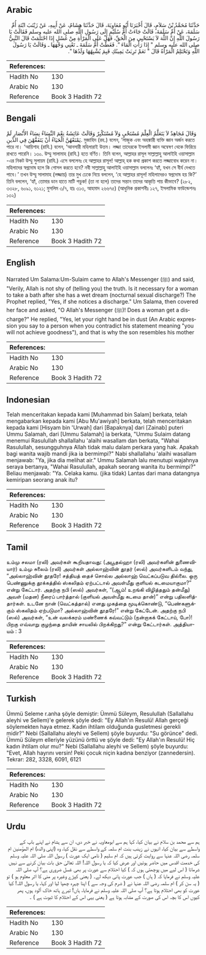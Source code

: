 ## Arabic


<div dir="rtl" lang="ar" style={{fontSize:'larger',backgroundColor:'#f8f9fa',padding:20}}>
حَدَّثَنَا مُحَمَّدُ بْنُ سَلاَمٍ، قَالَ أَخْبَرَنَا أَبُو مُعَاوِيَةَ، قَالَ حَدَّثَنَا هِشَامٌ، عَنْ أَبِيهِ، عَنْ زَيْنَبَ ابْنَةِ أُمِّ سَلَمَةَ، عَنْ أُمِّ سَلَمَةَ، قَالَتْ جَاءَتْ أُمُّ سُلَيْمٍ إِلَى رَسُولِ اللَّهِ صلى الله عليه وسلم فَقَالَتْ يَا رَسُولَ اللَّهِ إِنَّ اللَّهَ لاَ يَسْتَحْيِي مِنَ الْحَقِّ، فَهَلْ عَلَى الْمَرْأَةِ مِنْ غُسْلٍ إِذَا احْتَلَمَتْ قَالَ النَّبِيُّ صلى الله عليه وسلم ‏"‏ إِذَا رَأَتِ الْمَاءَ ‏"‏‏.‏ فَغَطَّتْ أُمُّ سَلَمَةَ ـ تَعْنِي وَجْهَهَا ـ وَقَالَتْ يَا رَسُولَ اللَّهِ وَتَحْتَلِمُ الْمَرْأَةُ قَالَ ‏"‏ نَعَمْ تَرِبَتْ يَمِينُكِ فَبِمَ يُشْبِهُهَا وَلَدُهَا ‏"‏‏.‏
</div>
<div style={{backgroundColor:'#f8f9fa',padding:20, marginBottom: 10}}><table> <thead> <tr> <th>References:</th> <th></th> </tr> </thead> <tbody><tr><td>Hadith No</td><td>130</td></tr><tr><td>Arabic No</td><td>130</td></tr><tr><td>Reference</td><td>Book 3 Hadith 72</td></tr></tbody></table></div>

## Bengali


<div dir="ltr" lang="bn" style={{fontSize:'larger',backgroundColor:'#f8f9fa',padding:20}}>
وَقَالَ مُجَاهِدٌ لاَ يَتَعَلَّمُ الْعِلْمَ مُسْتَحْيٍ وَلاَ مُسْتَكْبِرٌ وَقَالَتْ عَائِشَةُ نِعْمَ النِّسَاءُ نِسَاءُ الأَنْصَارِ لَمْ يَمْنَعْهُنَّ الْحَيَاءُ أَنْ يَتَفَقَّهْنَ فِي الدِّينِ. মুজাহিদ (রহ.) বলেন, ‘লাজুক এবং অহঙ্কারী ব্যক্তি জ্ঞান অর্জন করতে পারে না। ‘আয়িশাহ (রাযি.) বলেন, ‘আনসারী মহিলারাই উত্তম। লজ্জা তাদেরকে ইসলামী জ্ঞান অন্বেষণ থেকে ফিরিয়ে রাখতে পারেনি। ১৩০. উম্মু সালামাহ (রাযি.) হতে বর্ণিত। তিনি বলেন, আল্লাহর রাসূল সাল্লাল্লাহু আলাইহি ওয়াসাল্লাম -এর নিকট উম্মু সুলায়ম (রাযি.) এসে বললেনঃ হে আল্লাহর রাসূল! আল্লাহ্ হক কথা প্রকাশ করতে লজ্জাবোধ করেন না। মহিলাদের স্বপ্নদোষ হলে কি গোসল করতে হবে? নবী সাল্লাল্লাহু আলাইহি ওয়াসাল্লাম বললেনঃ ‘হ্যাঁ, যখন সে বীর্য দেখতে পাবে।’ তখন উম্মু সালামাহ (লজ্জায়) তার মুখ ঢেকে নিয়ে বললেন, ‘হে আল্লাহর রাসূল! মহিলাদেরও স্বপ্নদোষ হয় কি?’ তিনি বললেন, ‘হ্যাঁ, তোমার ডান হাতে মাটি পড়ুক! (তা না হলে) তাদের সন্তান তাদের আকৃতি পায় কীভাবে? (২৮২, ৩৩২৮, ৬০৯১, ৬১২১; মুসলিম ৩/৭, হাঃ ৩১৩, আহমাদ ২৬৬৭৫) (আধুনিক প্রকাশনীঃ ১২৭, ইসলামিক ফাউন্ডেশনঃ ১৩২)
</div>
<div style={{backgroundColor:'#f8f9fa',padding:20, marginBottom: 10}}><table> <thead> <tr> <th>References:</th> <th></th> </tr> </thead> <tbody><tr><td>Hadith No</td><td>130</td></tr><tr><td>Arabic No</td><td>130</td></tr><tr><td>Reference</td><td>Book 3 Hadith 72</td></tr></tbody></table></div>

## English


<div dir="ltr" lang="en" style={{fontSize:'larger',backgroundColor:'#f8f9fa',padding:20}}>
Narrated Um Salama:Um-Sulaim came to Allah's Messenger (ﷺ) and said, "Verily, Allah is not shy of (telling you) the truth. Is it necessary for a woman to take a bath after she has a wet dream (nocturnal sexual discharge?) The Prophet replied, "Yes, if she notices a discharge." Um Salama, then covered her face and asked, "O Allah's Messenger (ﷺ)! Does a woman get a discharge?" He replied, "Yes, let your right hand be in dust (An Arabic expression you say to a person when you contradict his statement meaning "you will not achieve goodness"), and that is why the son resembles his mother
</div>
<div style={{backgroundColor:'#f8f9fa',padding:20, marginBottom: 10}}><table> <thead> <tr> <th>References:</th> <th></th> </tr> </thead> <tbody><tr><td>Hadith No</td><td>130</td></tr><tr><td>Arabic No</td><td>130</td></tr><tr><td>Reference</td><td>Book 3 Hadith 72</td></tr></tbody></table></div>

## Indonesian


<div dir="ltr" lang="id" style={{fontSize:'larger',backgroundColor:'#f8f9fa',padding:20}}>
Telah menceritakan kepada kami [Muhammad bin Salam] berkata, telah mengabarkan kepada kami [Abu Mu'awiyah] berkata, telah menceritakan kepada kami [Hisyam bin 'Urwah] dari [Bapaknya] dari [Zainab] puteri Ummu Salamah, dari [Ummu Salamah] ia berkata, "Ummu Sulaim datang menemui Rasulullah shallallahu 'alaihi wasallam dan berkata, "Wahai Rasulullah, sesungguhnya Allah tidak malu dalam perkara yang hak. Apakah bagi wanita wajib mandi jika ia bermimpi?" Nabi shallallahu 'alaihi wasallam menjawab: "Ya, jika dia melihat air." Ummu Salamah lalu menutupi wajahnya seraya bertanya, "Wahai Rasulullah, apakah seorang wanita itu bermimpi?" Beliau menjawab: "Ya. Celaka kamu. (jika tidak) Lantas dari mana datangnya kemiripan seorang anak itu?
</div>
<div style={{backgroundColor:'#f8f9fa',padding:20, marginBottom: 10}}><table> <thead> <tr> <th>References:</th> <th></th> </tr> </thead> <tbody><tr><td>Hadith No</td><td>130</td></tr><tr><td>Arabic No</td><td>130</td></tr><tr><td>Reference</td><td>Book 3 Hadith 72</td></tr></tbody></table></div>

## Tamil


<div dir="ltr" lang="ta" style={{fontSize:'larger',backgroundColor:'#f8f9fa',padding:20}}>
உம்மு சலமா (ரலி) அவர்கள் கூறியதாவது: (அபூதல்ஹா (ரலி) அவர்களின் துணைவியார்) உம்மு சுலைம் (ரலி) அவர்கள் அல்லாஹ்வின் தூதர் (ஸல்) அவர்களிடம் வந்து, “அல்லாஹ்வின் தூதரே! சத்தியத் தைச் சொல்ல அல்லாஹ் வெட்கப்படுவ தில்லை. ஒரு பெண்ணுக்கு தூக்கத்தில் ஸ்கலிதம் ஏற்பட்டால் அவள்மீது குளியல் கடமையாகுமா?” என்று கேட்டார். அதற்கு நபி (ஸல்) அவர்கள், “(ஆம்! உறங்கி விழித்ததும் தன்மீது) அவள் (மதன) நீரைப் பார்த்தால் (குளியல் அவள்மீது கடமை தான்)” என்று பதிலளித்தார்கள். உடனே நான் (வெட்கத்தால்) எனது முகத்தை மூடிக்கொண்டு, “பெண்களுக்கும் ஸ்கலிதம் ஏற்படுமா? அல்லாஹ்வின் தூதரே!” என்று கேட்டேன். அதற்கு நபி (ஸல்) அவர்கள், “உன் வலக்கரம் மண்ணைக் கவ்வட்டும் (நன்றாகக் கேட்டாய், போ)! பிறகு எவ்வாறு குழந்தை தாயின் சாயலில் பிறக்கிறது?” என்று கேட்டார்கள். அத்தியாயம் : 3
</div>
<div style={{backgroundColor:'#f8f9fa',padding:20, marginBottom: 10}}><table> <thead> <tr> <th>References:</th> <th></th> </tr> </thead> <tbody><tr><td>Hadith No</td><td>130</td></tr><tr><td>Arabic No</td><td>130</td></tr><tr><td>Reference</td><td>Book 3 Hadith 72</td></tr></tbody></table></div>

## Turkish


<div dir="ltr" lang="tr" style={{fontSize:'larger',backgroundColor:'#f8f9fa',padding:20}}>
Ümmü Seleme r.anha şöyle demiştir: Ümmü Süleym, Resulullah (Sallallahu aleyhi ve Sellem)'e gelerek şöyle dedi: "Ey Allah'ın Resulü! Allah gerçeği söylemekten haya etmez. Kadın ihtilam olduğunda gusletmesi gerekli midir?" Nebi (Sallallahu aleyhi ve Sellem) şöyle buyurdu: "Su görünce" dedi. Ümmü Süleym elleriyle yüzünü örttü ve şöyle dedi: "Ey Allah'ın Resulü! Hiç kadın ihtilam olur mu?" Nebi (Sallallahu aleyhi ve Sellem) şöyle buyurdu: "Evet, Allah hayrını versin! Peki çocuk niçin kadına benziyor (zannedersin). Tekrar: 282, 3328, 6091, 6121
</div>
<div style={{backgroundColor:'#f8f9fa',padding:20, marginBottom: 10}}><table> <thead> <tr> <th>References:</th> <th></th> </tr> </thead> <tbody><tr><td>Hadith No</td><td>130</td></tr><tr><td>Arabic No</td><td>130</td></tr><tr><td>Reference</td><td>Book 3 Hadith 72</td></tr></tbody></table></div>

## Urdu


<div dir="rtl" lang="ur" style={{fontSize:'larger',backgroundColor:'#f8f9fa',padding:20}}>
ہم سے محمد بن سلام نے بیان کیا، کہا ہم سے ابومعاویہ نے خبر دی، ان سے ہشام نے اپنے باپ کے واسطے سے بیان کیا، انہوں نے زینب بنت ام سلمہ کے واسطے سے نقل کیا، وہ (اپنی والدہ) ام المؤمنین ام سلمہ رضی اللہ عنہا سے روایت کرتی ہیں کہ ام سلیم ( نامی ایک عورت ) رسول اللہ صلی اللہ علیہ وسلم کی خدمت اقدس میں حاضر ہوئیں اور عرض کیا کہ یا رسول اللہ! اللہ تعالیٰ حق بات بیان کرنے سے نہیں شرماتا ( اس لیے میں پوچھتی ہوں کہ ) کیا احتلام سے عورت پر بھی غسل ضروری ہے؟ آپ صلی اللہ علیہ وسلم نے فرمایا کہ ( ہاں ) جب عورت پانی دیکھ لے۔ ( یعنی کپڑے وغیرہ پر منی کا اثر معلوم ہو ) تو ( یہ سن کر ) ام سلمہ رضی اللہ عنہا نے ( شرم کی وجہ سے ) اپنا چہرہ چھپا لیا اور کہا، یا رسول اللہ! کیا عورت کو بھی احتلام ہوتا ہے؟ آپ صلی اللہ علیہ وسلم نے فرمایا، ہاں! تیرے ہاتھ خاک آلود ہوں، پھر کیوں اس کا بچہ اس کی صورت کے مشابہ ہوتا ہے ( یعنی یہی اس کے احتلام کا ثبوت ہے ) ۔
</div>
<div style={{backgroundColor:'#f8f9fa',padding:20, marginBottom: 10}}><table> <thead> <tr> <th>References:</th> <th></th> </tr> </thead> <tbody><tr><td>Hadith No</td><td>130</td></tr><tr><td>Arabic No</td><td>130</td></tr><tr><td>Reference</td><td>Book 3 Hadith 72</td></tr></tbody></table></div>